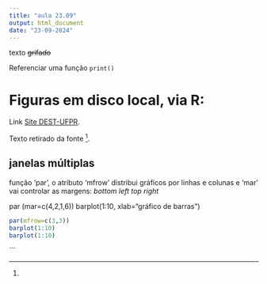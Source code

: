```yaml
---
title: "aula 23.09"
output: html_document
date: "23-09-2024"
---
```

texto ~~grifado~~

Referenciar uma função `print()`

# Figuras em disco local, via R:


Link [Site DEST-UFPR](http://est.ufpr.br).


[//]: (ESTE É UM COMENTÁRIO. ) 


Texto retirado da fonte [^1].



[^1]: 


## janelas múltiplas

função 'par', o atributo 'mfrow' distribui gráficos por linhas e colunas e 'mar' vai controlar as margens: *bottom* *left* *top* *right*

par (mar=c(4,2,1,6))
barplot(1:10, xlab="gráfico de barras")

```r
par(mfrow=c(3,3))
barplot(1:10)
barplot(1:10)
```
```





